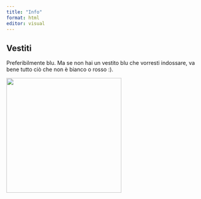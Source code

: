```yaml
---
title: "Info"
format: html
editor: visual
---
```


## Vestiti

Preferibilmente blu. Ma se non hai un vestito blu che vorresti indossare, va bene tutto ciò che non è bianco o rosso :).

![](images/blue_ring.jpg){width="300" fig-align="center"}
